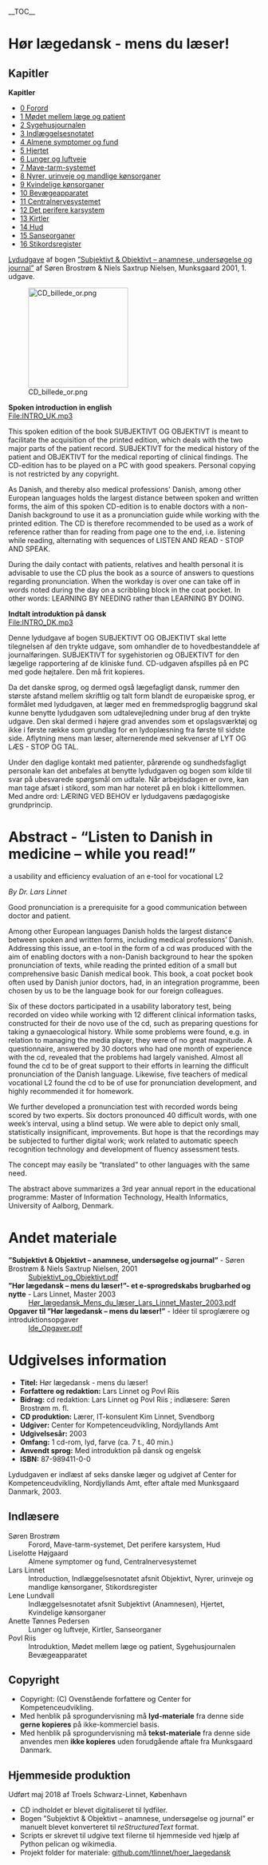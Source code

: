 __TOC__

= Hør lægedansk - mens du læser! =

== Kapitler ==

<div class="sidebar">

'''Kapitler'''

* [[0_Forord#|0 Forord]]
* [[1_Mødet_mellem_læge_og_patient#|1 Mødet mellem læge og patient]]
* [[2_Sygehusjournalen#|2 Sygehusjournalen]]
* [[3_Indlæggelsesnotatet#|3 Indlæggelsesnotatet]]
* [[4_Almene_symptomer_og_fund#|4 Almene symptomer og fund]]
* [[5_Hjertet#|5 Hjertet]]
* [[6_Lunger_og_luftveje#|6 Lunger og luftveje]]
* [[7_Mave-tarm-systemet#|7 Mave-tarm-systemet]]
* [[8_Nyrer,_urinveje_og_mandlige_kønsorganer#|8 Nyrer, urinveje og mandlige kønsorganer]]
* [[9_Kvindelige_kønsorganer#|9 Kvindelige kønsorganer]]
* [[10_Bevægeapparatet#|10 Bevægeapparatet]]
* [[11_Centralnervesystemet#|11 Centralnervesystemet]]
* [[12_Det_perifere_karsystem#|12 Det perifere karsystem]]
* [[13_Kirtler#|13 Kirtler]]
* [[14_Hud#|14 Hud]]
* [[15_Sanseorganer#|15 Sanseorganer]]
* [[16_Stikordsregister#|16 Stikordsregister]]


</div>
[[Lydfiler#|Lydudgave]] af bogen [[Media:Subjektivt_og_Objektivt_1udg_tekst_frigivet_til_undervisningsbrug.pdf|”Subjektivt &amp; Objektivt – anamnese, undersøgelse og journal”]] af Søren Brostrøm &amp; Niels Saxtrup Nielsen, Munksgaard 2001, 1. udgave.

[[File:CD_billede_or.png|thumb|none|200px]]

'''Spoken introduction in english'''<br />
<html5media>File:INTRO_UK.mp3</html5media>

This spoken edition of the book SUBJEKTIVT OG OBJEKTIVT is meant to facilitate the acquisition of the printed edition, which deals with the two major parts of the patient record. SUBJEKTIVT for the medical history of the patient and OBJEKTIVT for the medical reporting of clinical findings. The CD-edition has to be played on a PC with good speakers. Personal copying is not restricted by any copyright.

As Danish, and thereby also medical professions' Danish, among other European languages holds the largest distance between spoken and written forms, the aim of this spoken CD-edition is to enable doctors with a non-Danish background to use it as a pronunciation guide while working with the printed edition. The CD is therefore recommended to be used as a work of reference rather than for reading from page one to the end, i.e. listening while reading, alternating with sequences of LISTEN AND READ - STOP AND SPEAK.

During the daily contact with patients, relatives and health personal it is advisable to use the CD plus the book as a source of answers to questions regarding pronunciation. When the workday is over one can take off in words noted during the day on a scribbling block in the coat pocket. In other words: LEARNING BY NEEDING rather than LEARNING BY DOING.

'''Indtalt introduktion på dansk'''<br />
<html5media>File:INTRO_DK.mp3</html5media>

Denne lydudgave af bogen SUBJEKTIVT OG OBJEKTIVT skal lette tilegnelsen af den trykte udgave, som omhandler de to hovedbestanddele af journalføringen. SUBJEKTIVT for sygehistorien og OBJEKTIVT for den lægelige rapportering af de kliniske fund. CD-udgaven afspilles på en PC med gode højtalere. Den må frit kopieres.

Da det danske sprog, og dermed også lægefagligt dansk, rummer den største afstand mellem skriftlig og talt form blandt de europæiske sprog, er formålet med lydudgaven, at læger med en fremmedsproglig baggrund skal kunne benytte lydudgaven som udtalevejledning under brug af den trykte udgave. Den skal dermed i højere grad anvendes som et opslagsværktøj og ikke i første række som grundlag for en lydoplæsning fra første til sidste side. Aflytning mens man læser, alternerende med sekvenser af LYT OG LÆS - STOP OG TAL.

Under den daglige kontakt med patienter, pårørende og sundhedsfagligt personale kan det anbefales at benytte lydudgaven og bogen som kilde til svar på ubesvarede spørgsmål om udtale. Når arbejdsdagen er ovre, kan man tage afsæt i stikord, som man har noteret på en blok i kittellommen. Med andre ord: LÆRING VED BEHOV er lydudgavens pædagogiske grundprincip.

= Abstract - “Listen to Danish in medicine – while you read!” =

a usability and efficiency evaluation of an e-tool for vocational L2

''By Dr. Lars Linnet''

Good pronunciation is a prerequisite for a good communication between doctor and patient.

Among other European languages Danish holds the largest distance between spoken and written forms, including medical professions’ Danish. Addressing this issue, an e-tool in the form of a cd was produced with the aim of enabling doctors with a non-Danish background to hear the spoken pronunciation of texts, while reading the printed edition of a small but comprehensive basic Danish medical book. This book, a coat pocket book often used by Danish junior doctors, had, in an integration programme, been chosen by us to be the language book for our foreign colleagues.

Six of these doctors participated in a usability laboratory test, being recorded on video while working with 12 different clinical information tasks, constructed for their de novo use of the cd, such as preparing questions for taking a gynaecological history. While some problems were found, e.g. in relation to managing the media player, they were of no great magnitude. A questionnaire, answered by 30 doctors who had one month of experience with the cd, revealed that the problems had largely vanished. Almost all found the cd to be of great support to their efforts in learning the difficult pronunciation of the Danish language. Likewise, five teachers of medical vocational L2 found the cd to be of use for pronunciation development, and highly recommended it for homework.

We further developed a pronunciation test with recorded words being scored by two experts. Six doctors pronounced 40 difficult words, with one week’s interval, using a blind setup. We were able to depict only small, statistically insignificant, improvements. But hope is that the recordings may be subjected to further digital work; work related to automatic speech recognition technology and development of fluency assessment tests.

The concept may easily be “translated” to other languages with the same need.

The abstract above summarizes a 3rd year annual report in the educational programme: Master of Information Technology, Health Informatics, University of Aalborg, Denmark.

= Andet materiale =

; '''”Subjektivt &amp; Objektivt – anamnese, undersøgelse og journal”''' - Søren Brostrøm &amp; Niels Saxtrup Nielsen, 2001
: [[Media:Subjektivt_og_Objektivt_1udg_tekst_frigivet_til_undervisningsbrug.pdf | Subjektivt_og_Objektivt.pdf]]
; '''”Hør lægedansk – mens du læser!”- et e-sprogredskabs brugbarhed og nytte''' - Lars Linnet, Master 2003
: [[Media:Hør_lægedansk_Mens_du_læser_Lars_Linnet_Master_2003.pdf | Hør_lægedansk_Mens_du_læser_Lars_Linnet_Master_2003.pdf]]
; '''Opgaver til ”Hør lægedansk – mens du læser!”''' - Idéer til sproglærere og introduktionsopgaver
: [[Media:Subjektivt_og_Objektivt_Ide_Opg_ed09.pdf | Ide_Opgaver.pdf]]

= Udgivelses information =

* '''Titel:''' Hør lægedansk - mens du læser!
* '''Forfattere og redaktion:''' Lars Linnet og Povl Riis
* '''Bidrag:''' cd redaktion: Lars Linnet og Povl Riis ; indlæsere: Søren Brostrøm m. fl.
* '''CD produktion:''' Lærer, IT-konsulent Kim Linnet, Svendborg
* '''Udgiver:''' Center for Kompetenceudvikling, Nordjyllands Amt
* '''Udgivelsesår:''' 2003
* '''Omfang:''' 1 cd-rom, lyd, farve (ca. 7 t., 40 min.)
* '''Anvendt sprog:''' Med introduktion på dansk og engelsk
* '''ISBN:''' 87-989411-0-0

Lydudgaven er indlæst af seks danske læger og udgivet af Center for Kompetenceudvikling, Nordjyllands Amt, efter aftale med Munksgaard Danmark, 2003.

== Indlæsere ==

; Søren Brostrøm
: Forord, Mave-tarm-systemet, Det perifere karsystem, Hud
; Liselotte Højgaard
: Almene symptomer og fund, Centralnervesystemet
; Lars Linnet
: Introduction, Indlæggelsesnotatet afsnit Objektivt, Nyrer, urinveje og mandlige kønsorganer, Stikordsregister
; Lene Lundvall
: Indlæggelsesnotatet afsnit Subjektivt (Anamnesen), Hjertet, Kvindelige kønsorganer
; Anette Tønnes Pedersen
: Lunger og luftveje, Kirtler, Sanseorganer
; Povl Riis
: Introduktion, Mødet mellem læge og patient, Sygehusjournalen Bevægeapparatet

== Copyright ==

* Copyright: (C) Ovenstående forfattere og Center for Kompetenceudvikling.
* Med henblik på sprogundervisning må '''lyd-materiale''' fra denne side '''gerne kopieres''' på ikke-kommerciel basis.
* Med henblik på sprogundervisning må '''tekst-materiale''' fra denne side anvendes men '''ikke kopieres''' uden forudgående aftale fra Munksgaard Danmark.

== Hjemmeside produktion ==

Udført maj 2018 af Troels Schwarz-Linnet, København

* CD indholdet er blevet digitaliseret til lydfiler.
* Bogen ”Subjektivt &amp; Objektivt – anamnese, undersøgelse og journal” er manuelt blevet konverteret til ''reStructuredText'' format.
* Scripts er skrevet til udgive text filerne til hjemmeside ved hjælp af Python pelican og wikimedia.
* Projekt folder for materiale: [https://github.com/tlinnet/hoer_laegedansk github.com/tlinnet/hoer_laegedansk]
